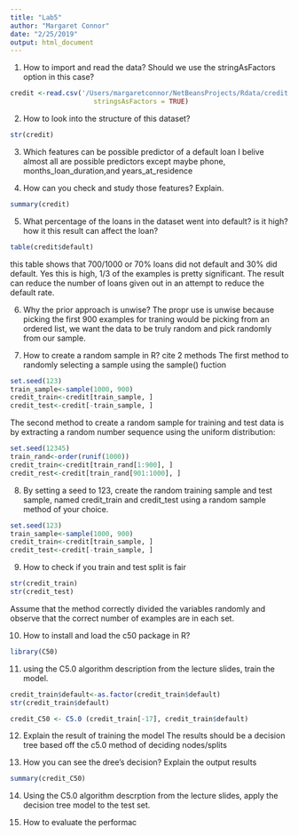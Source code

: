 ```yaml
---
title: "Lab5"
author: "Margaret Connor"
date: "2/25/2019"
output: html_document
---
```

1. How to import and read the data? Should we use the stringAsFactors option in this case?
```r
credit <-read.csv('/Users/margaretconnor/NetBeansProjects/Rdata/credit.csv', 
                     stringsAsFactors = TRUE)
```

2. How to look into the structure of this dataset?
```r
str(credit)
```

3. Which features can be possible predictor of a default loan
I belive almost all are possible predictors except maybe phone, months_loan_duration,and years_at_residence

4. How can you check and study those features? Explain.
```r
summary(credit)
```

5. What percentage of the loans in the dataset went into default? is it high? how it this result can affect the loan?
```r
table(credit$default)
```
this table shows that 700/1000 or 70% loans did not default and 30% did default. Yes this is high, 1/3 of the examples is pretty significant. The result can reduce the number of loans given out in an attempt to reduce the default rate. 

6. Why the prior approach is unwise?
The propr use is unwise because picking the first 900 examples for traning would be picking from an ordered list, we want the data to be truly random and pick randomly from our sample.

7. How to create a random sample in R? cite 2 methods
The first method to randomly selecting a sample using the sample() fuction
```r
set.seed(123)
train_sample<-sample(1000, 900)
credit_train<-credit[train_sample, ]
credit_test<-credit[-train_sample, ]
```
The second method to create a random sample for training and test data is by extracting a random number sequence using the uniform distribution:
```r
set.seed(12345)
train_rand<-order(runif(1000))
credit_train<-credit[train_rand[1:900], ]
credit_rest<-credit[train_rand[901:1000], ]
```

8. By setting a seed to 123, create the random training  sample and test sample, named credit_train and credit_test using a random sample method of your choice. 
```r
set.seed(123)
train_sample<-sample(1000, 900)
credit_train<-credit[train_sample, ]
credit_test<-credit[-train_sample, ]
```

9. How to check if you train and test split is fair
```r
str(credit_train)
str(credit_test)
```
Assume that the method correctly divided the variables randomly and observe that the correct number of examples are in each set. 

10. How to install and load the c50 package in R?
```r
library(C50)
```

11. using the C5.0 algorithm description from the lecture slides, train the model.
```r
credit_train$default<-as.factor(credit_train$default)
str(credit_train$default)

credit_C50 <- C5.0 (credit_train[-17], credit_train$default)
```

12. Explain the result of training the model
The results should be a decision tree based off the c5.0 method of deciding nodes/splits

13. How you can see the dree's decision? Explain the output results
```r
summary(credit_C50)
```

14. Using the C5.0 algorithm descrption from the lecture slides, apply the decision tree model to the test set.

15. How to evaluate the performac